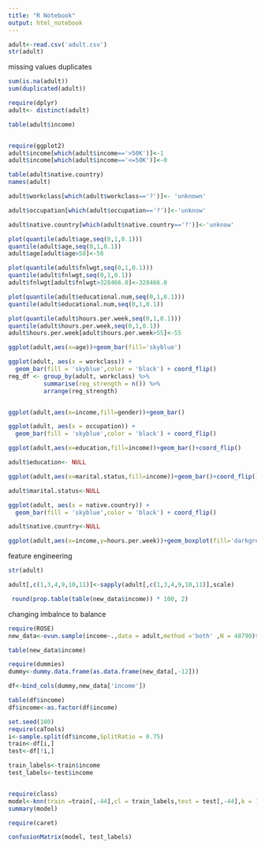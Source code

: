 ---
title: "R Notebook"
output: html_notebook
---

```{r}
adult<-read.csv('adult.csv')
str(adult)
```

missing values
duplicates
```{r}
sum(is.na(adult))
sum(duplicated(adult))

```

```{r}
require(dplyr)
adult<- distinct(adult)
```


```{r}
table(adult$income)

```

```{r}

```




```{r}
require(ggplot2)
adult$income[which(adult$income=='>50K')]<-1
adult$income[which(adult$income=='<=50K')]<-0
```


```{r}
table(adult$native.country)
names(adult)
```



```{r}
adult$workclass[which(adult$workclass=='?')]<- 'unknown'
```



```{r}
adult$occupation[which(adult$occupation=='?')]<-'unknow'
```


```{r}
adult$native.country[which(adult$native.country=='?')]<-'unknow'

```


```{r}

plot(quantile(adult$age,seq(0,1,0.1)))
quantile(adult$age,seq(0,1,0.1))
adult$age[adult$age>58]<-58
```



```{r}
plot(quantile(adult$fnlwgt,seq(0,1,0.1)))
quantile(adult$fnlwgt,seq(0,1,0.1))
adult$fnlwgt[adult$fnlwgt>328466.0]<-328466.0
```



```{r}
plot(quantile(adult$educational.num,seq(0,1,0.1)))
quantile(adult$educational.num,seq(0,1,0.1))


```




```{r}
plot(quantile(adult$hours.per.week,seq(0,1,0.1)))
quantile(adult$hours.per.week,seq(0,1,0.1))
adult$hours.per.week[adult$hours.per.week>55]<-55
```



```{r}
ggplot(adult,aes(x=age))+geom_bar(fill='skyblue')


```

```{r}
ggplot(adult, aes(x = workclass)) + 
  geom_bar(fill = 'skyblue',color = 'black') + coord_flip()
reg_df <- group_by(adult, workclass) %>% 
          summarise(reg_strength = n()) %>%
          arrange(reg_strength)

```



```{r}


```



```{r}
ggplot(adult,aes(x=income,fill=gender))+geom_bar()

```


```{r}
ggplot(adult, aes(x = occupation)) + 
  geom_bar(fill = 'skyblue',color = 'black') + coord_flip()


```


```{r}
ggplot(adult,aes(x=education,fill=income))+geom_bar()+coord_flip()
```

```{r}
adult$education<- NULL
```


```{r}
ggplot(adult,aes(x=marital.status,fill=income))+geom_bar()+coord_flip()

```


```{r}
adult$marital.status<-NULL

```


```{r}
ggplot(adult, aes(x = native.country)) + 
  geom_bar(fill = 'skyblue',color = 'black') + coord_flip()

```



```{r}
adult$native.country<-NULL

```

```{r}

ggplot(adult,aes(x=income,y=hours.per.week))+geom_boxplot(fill='darkgreen')
```

feature engineering
```{r}
str(adult)

```



```{r}
adult[,c(1,3,4,9,10,11)]<-sapply(adult[,c(1,3,4,9,10,11)],scale)
```

```{r}
 round(prop.table(table(new_data$income)) * 100, 2)
```


changing imbalnce to balance
```{r}
require(ROSE)
new_data<-ovun.sample(income~.,data = adult,method ='both' ,N = 48790)$data
```


```{r}
table(new_data$income)
```

```{r}
require(dummies)
dummy<-dummy.data.frame(as.data.frame(new_data[,-12]))

```


```{r}
df<-bind_cols(dummy,new_data['income'])
```

```{r}
table(df$income)
df$income<-as.factor(df$income)
```

```{r}
set.seed(100)
require(caTools)
i<-sample.split(df$income,SplitRatio = 0.75)
train<-df[i,]
test<-df[!i,]
```



```{r}
train_labels<-train$income
test_labels<-test$income



```



```{r}
require(class)
model<-knn(train =train[,-44],cl = train_labels,test = test[,-44],k = 15)
summary(model)
```

```{r}
require(caret)

confusionMatrix(model, test_labels)
```

